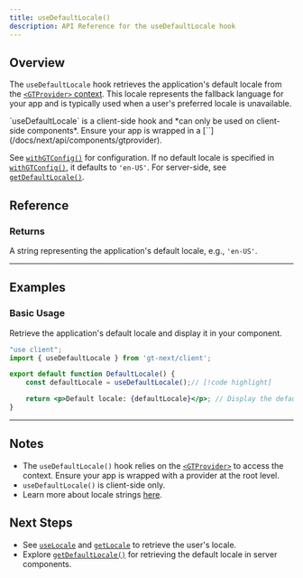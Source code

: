 ```yaml
---
title: useDefaultLocale()
description: API Reference for the useDefaultLocale hook
---
```


## Overview

The `useDefaultLocale` hook retrieves the application's default locale from the [`<GTProvider>` context](/docs/next/api/components/gtprovider).
This locale represents the fallback language for your app and is typically used when a user's preferred locale is unavailable.



<Callout>
    `useDefaultLocale` is a client-side hook and *can only be used on client-side components*.
    Ensure your app is wrapped in a [`<GTProvider>`](/docs/next/api/components/gtprovider).
</Callout>

See [`withGTConfig()`](/docs/next/api/config/withGTConfig) for configuration.
If no default locale is specified in [`withGTConfig()`](/docs/next/api/config/withGTConfig), it defaults to `'en-US'`.
For server-side, see [`getDefaultLocale()`](/docs/next/api/helpers/getDefaultLocale).


## Reference

### Returns

A string representing the application's default locale, e.g., `'en-US'`.

---

## Examples

### Basic Usage

Retrieve the application's default locale and display it in your component.

```jsx title="DefaultLocale.jsx" copy
"use client";
import { useDefaultLocale } from 'gt-next/client';

export default function DefaultLocale() {
    const defaultLocale = useDefaultLocale();// [!code highlight]

    return <p>Default locale: {defaultLocale}</p>; // Display the default locale
}
```

---

## Notes
 * The `useDefaultLocale()` hook relies on the [`<GTProvider>`](/docs/next/api/components/gtprovider) to access the context.
   Ensure your app is wrapped with a provider at the root level.
 * `useDefaultLocale()` is client-side only.
 * Learn more about locale strings [here](/docs/reference/locale-strings).

## Next Steps
 * See [`useLocale`](/docs/next/api/helpers/useLocale) and [`getLocale`](/docs/next/api/helpers/getLocale) to retrieve the user's locale.
 * Explore [`getDefaultLocale()`](/docs/next/api/helpers/getDefaultLocale) for retrieving the default locale in server components.
